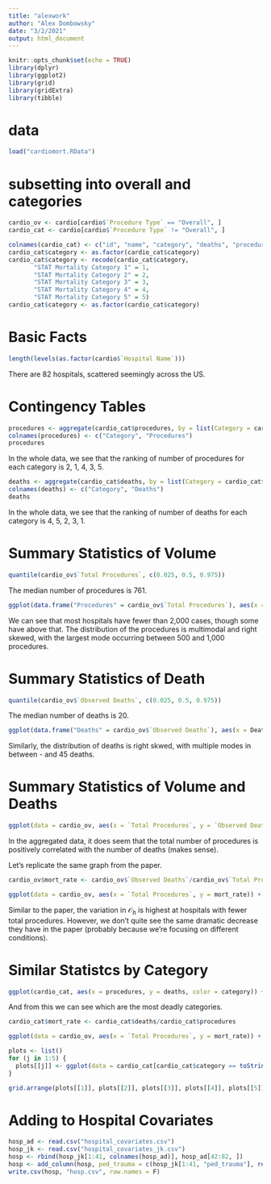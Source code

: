 ```yaml
---
title: "alexwork"
author: "Alex Dombowsky"
date: "3/2/2021"
output: html_document
---
```


```r
knitr::opts_chunk$set(echo = TRUE)
library(dplyr)
library(ggplot2)
library(grid)
library(gridExtra)
library(tibble)
```

# data

```r
load("cardiomort.RData")
```


# subsetting into overall and categories

```r
cardio_ov <- cardio[cardio$`Procedure Type` == "Overall", ]
cardio_cat <- cardio[cardio$`Procedure Type` != "Overall", ]

colnames(cardio_cat) <- c("id", "name", "category", "deaths", "procedures", "EMR")
cardio_cat$category <- as.factor(cardio_cat$category)
cardio_cat$category <- recode(cardio_cat$category,
       "STAT Mortality Category 1" = 1,
       "STAT Mortality Category 2" = 2,
       "STAT Mortality Category 3" = 3,
       "STAT Mortality Category 4" = 4,
       "STAT Mortality Category 5" = 5)
cardio_cat$category <- as.factor(cardio_cat$category)
```


# Basic Facts

```r
length(levels(as.factor(cardio$`Hospital Name`)))

```
There are 82 hospitals, scattered seemingly across the US.

# Contingency Tables
```r
procedures <- aggregate(cardio_cat$procedures, by = list(Category = cardio_cat$category), FUN = sum)
colnames(procedures) <- c("Category", "Procedures")
procedures
```

In the whole data, we see that the ranking of number of procedures for each category is 2, 1, 4, 3, 5.

```r
deaths <- aggregate(cardio_cat$deaths, by = list(Category = cardio_cat$category), FUN = sum)
colnames(deaths) <- c("Category", "Deaths")
deaths
```


In the whole data, we see that the ranking of number of deaths for each category is 4, 5, 2, 3, 1. 

# Summary Statistics of Volume

```r
quantile(cardio_ov$`Total Procedures`, c(0.025, 0.5, 0.975))
```
The median number of procedures is 761. 

```r
ggplot(data.frame("Procedures" = cardio_ov$`Total Procedures`), aes(x = Procedures)) + geom_histogram()
```
We can see that most hospitals have fewer than 2,000 cases, though some have above that. The distribution of the procedures is multimodal and right skewed, with the largest mode occurring between 500 and 1,000 procedures.

# Summary Statistics of Death

```r
quantile(cardio_ov$`Observed Deaths`, c(0.025, 0.5, 0.975))
```
The median number of deaths is 20. 

```r
ggplot(data.frame("Deaths" = cardio_ov$`Observed Deaths`), aes(x = Deaths)) + geom_histogram()
```
Similarly, the distribution of deaths is right skwed, with multiple modes in between - and 45 deaths.

# Summary Statistics of Volume and Deaths

```r
ggplot(data = cardio_ov, aes(x = `Total Procedures`, y = `Observed Deaths`)) + geom_point()
```
In the aggregated data, it does seem that the total number of procedures is positively correlated with the number of deaths (makes sense).

Let's replicate the same graph from the paper.

```r
cardio_ov$mort_rate <- cardio_ov$`Observed Deaths`/cardio_ov$`Total Procedures`

ggplot(data = cardio_ov, aes(x = `Total Procedures`, y = mort_rate)) + geom_point()
```
Similar to the paper, the variation in $\mathcal{O}_h$ is highest at hospitals with fewer total procedures. However, we don't quite see the same dramatic decrease they have in the paper (probably because we're focusing on different conditions). 

# Similar Statistcs by Category


```r
ggplot(cardio_cat, aes(x = procedures, y = deaths, color = category)) + geom_point()
```
And from this we can see which are the most deadly categories. 

```r
cardio_cat$mort_rate <- cardio_cat$deaths/cardio_cat$procedures

ggplot(data = cardio_ov, aes(x = `Total Procedures`, y = mort_rate)) + geom_point()
```
```r
plots <- list()
for (j in 1:5) {
  plots[[j]] <- ggplot(data = cardio_cat[cardio_cat$category == toString(j), ], aes(x = procedures, y = mort_rate)) + geom_point() + labs(title = paste("Category", toString(j)))
}

grid.arrange(plots[[1]], plots[[2]], plots[[3]], plots[[4]], plots[[5]], widths = c(1,1), layout_matrix = rbind(c(1,2), c(3,4), c(5,5)))

```
# Adding to Hospital Covariates

```r
hosp_ad <- read.csv("hospital_covariates.csv")
hosp_jk <- read.csv("hospital_covariates_jk.csv")
hosp <- rbind(hosp_jk[1:41, colnames(hosp_ad)], hosp_ad[42:82, ])
hosp <- add_column(hosp, ped_trauma = c(hosp_jk[1:41, "ped_trauma"], rep(1, 41)), .after = "helipad")
write.csv(hosp, "hosp.csv", row.names = F)

```

